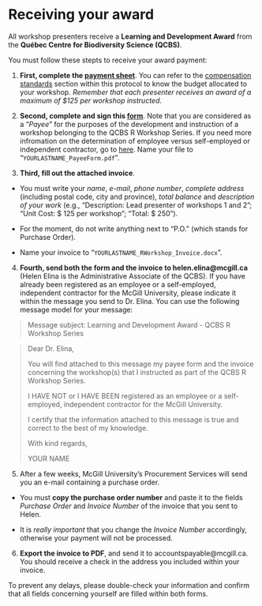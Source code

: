 # Receiving your award {#payment-en}

All workshop presenters receive a **Learning and Development Award** from the **Québec Centre for Biodiversity Science (QCBS)**.

You must follow these stepts to receive your award payment:

1. **First, complete the [payment sheet]()**. You can refer to the [compensation standards](#preparation-en) section within this protocol to know the budget allocated to your workshop. *Remember that each presenter receives an award of a maximum of $125 per workshop instructed*.

2. **Second, complete and sign this [form](https://www.mcgill.ca/financialservices/files/financialservices/employee_or_selfemployes_20120815_questionnaire_en.pdf)**. Note that you are considered as a “*Payee*” for the purposes of the development and instruction of a workshop belonging to the QCBS R Workshop Series. If you need more infromation on the determination of employee versus self-employed or independent contractor, go to [here](https://www.mcgill.ca/financialservices/policies/emplself#pr2-determination-of-employee-vs-self-employed-independent-contractor). Name your file to "`YOURLASTNAME_PayeeForm.pdf`".

3. **Third, fill out the attached invoice**. 

  * You must write your *name*, *e-mail*, *phone number*, *complete address* (including postal code, city and province), *total balance* and *description of your work* (e.g., "Description: Lead presenter of workshops 1 and 2"; "Unit Cost: $ 125 per workshop"; "Total: $ 250"). 
  
  * For the moment, do not write anything next to "P.O." (which stands for Purchase Order).
  
  * Name your invoice to "`YOURLASTNAME_RWorkshop_Invoice.docx`".

4. **Fourth, send both the form and the invoice to helen.elina@mcgill.ca** (Helen Elina is the Administrative Associate of the QCBS). If you have already been registered as an employee or a self-employed, independent contractor for the McGill University, please indicate it within the message you send to Dr. Elina. You can use the following message model for your message:

> Message subject: Learning and Development Award - QCBS R Workshop Series

> Dear Dr. Elina,
>
> You will find attached to this message my payee form and the invoice concerning the workshop(s) that I instructed as part of the QCBS R Workshop Series.
>
> I HAVE NOT or I HAVE BEEN registered as an employee or a self-employed, independent contractor for the McGill University.
>
> I certify that the information attached to this message is true and correct to the best of my knowledge.
>
> With kind regards,
>
> YOUR NAME


5. After a few weeks, McGill University's Procurement Services will send you an e-mail containing a purchase order. 

* You must **copy the purchase order number** and paste it to the fields *Purchase Order* and *Invoice Number* of the invoice that you sent to Helen.

* It is *really important* that you change the *Invoice Number* accordingly, otherwise your payment will not be processed.

6. **Export the invoice to PDF**, and send it to accountspayable@mcgill.ca. You should receive a check in the address you included within your invoice.

To prevent any delays, please double-check your information and confirm that all fields concerning yourself are filled within both forms.

